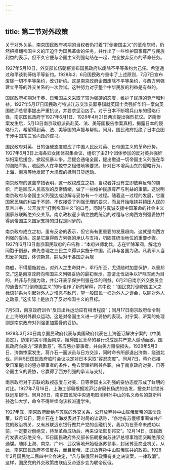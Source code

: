 ```yaml
---
---
---
```

title: 第二节对外政策
---



关于对外关系，南京国民政府初期的当权者仍打着“打倒帝国主义”的革命旗帜，仍然把推翻帝国主义的压迫作为国民革命的任务，并作出了一些维护国家尊严与民族利益的表示。但不久它便与帝国主义列强勾结在一起，完全放弃反帝的革命任务。

1927年5月10日，外交部长伍朝枢宣布国民政府以废除不平等条约为己任。希望通过和平谈判缔结平等新约。1928年2、6月国民政府重申了上述原则，7月7日宣布废除一切不平等条约，改订新约。这是南京政府企图废除不平等条约，与西方列强建立平等的外交关系的一次尝试。这种努力对于整个中华民族的利益是有益的。

国民政府初期对于英、日帝国主义采取了较为强硬的态度，维护了民族的尊严和利益。1927年5月17日国民政府特派江苏交涉员郭泰祺就英国士兵强奸华妇一案向英国驻沪总领事提出严重抗议，并要求惩治凶手。对于日本不断增兵山东的侵略行径，南京国民政府于1927年6月1日、1928年4月21日两次提出强烈抗议。济南惨案发生后，5月13日南京政府派员赴英、法、美等国报告惨案真相，揭露日本的侵略行为，希望得到英、法、美等国的声援与帮助。同月，国民政府拒绝了日本企图干涉中国东三省内政的谍书。

国民政府对英、日的强硬态度顺应了中国人民反对英、日帝国主义的革命形势。1927年6月3日上海各妇女团体召集会议，组织了由21个团体参加的反对英兵强奸华妇案后援会，掀起抗暴斗争。后援会通电全国，提出撤退一切帝国主义列强在华的海陆军队，收回外人在华掠夺之租借地等要求。针对日本增兵山东的侵略行为，上海、南京等地发起了大规模的抵制日货运动。

南京政府的这些举措表明，这一政权成立之初，当权者并没有立即放弃反帝的旗帜，而是顺应人民高涨的反帝情绪，做了一些维护民族尊严与利益的事情。这说明南京政府与帝国主义列强达成谅解与妥协有一个过程。随着这一过程的发展，它置国家民族的利益于不顾，不仅接受了列强无理的要求，而且开始阻挠并镇压人民的反帝斗争，公开放弃“打倒帝国主义”的口号。同时与真诚支援中国革命的社会主义国家苏联断绝外交关系。南京政权逐步确立独裁统治的过程与它向西方列强妥协并得到帝国主义国家支持的过程是同步的。

南京政府成立之初，虽有反帝的表示，但它尚有更重要的发展趋向，这就是向西方列强的妥协。这是它赢得西方列强的承认与支持，巩固其统治地位的重要步骤。1927年6月13日南京国民政府的布告称：“本府兴师北伐，志在铲除军阀，解北方同胞于倒悬，俾先总理之三民主义得以实施于中国，而非与各国为敌。凡我军人当知爱护党国，体谅斯意，嗣后对于各国之兵舰

商船，不得擅施射击，对外人之生命财产，军行所至，尤须随时加意保护，以重邦交。”这是南京政府向帝国主义列强妥协的最初表示。意谓北伐战争以铲除军阀为目的，并非与列强为敌，并公开表示保护列强在华的利益。6月21日南京外交委员会的通告对“打倒帝国主义”的标语作了新的解释，其中说：“国民党打倒帝国主义之标语非系为引起对外人之憎恶与敌忾，望一般国民一扫对外人之误会，以除对外人之敌意。”这实际上是放弃了反对帝国主义的目标。

7月5日，南京政府训令“反日出兵运动应有相当程度”；同月17日南京政府命令制止上海的对外群众运动。这是对帝国主义进一步妥协的表现。对宁案、济案的处理则是南京政府对列强更加露骨的妥协。

1928年3月30日南京国民政府代表与美国政府代表在上海签订解决宁案的《中美协定》，协定将美军炮轰南京，阻碍国民革命的暴行说成是共产党人煽动而致，国民政府向美方“深表歉意”，答应惩办肇事者，并向美方赔偿损失。1928年5月3日，济南惨案发生，蒋介石一面派员与日方交涉，同时命令所部退出济南，绕道北伐。同月5日国民政府临时会议决定对日本采取“容忍态度”。同月7日，蒋介石接受日军提出的惩办肇事者的条件，免去贺耀祖所兼各职。由于南京政府对美、日等帝国主义的妥协，它赢得了西方列强的承认与支持。

南京政府对于苏联的敌视态度与对美、日等帝国主义列强的妥协态度形成了鲜明的对比。1927年7月16日，上海工部局根据淞沪公安局长杨虎的告发，搜查并封锁苏联远东银行。同月26日，南京国民党中央通电取消用孙中山的名义命名的莫斯科孙逸仙大学，命令不得继续向该校派遣学生。

1927年底，南京政府断绝与苏联的外交关系，公开放弃孙中山联俄反帝的革命政策。12月13日，蒋介石在上海发表对于时局的谈话称，“各地有苏俄领事署做共产党的政治机关，又有苏联远东银行做共产党的金融机关，我以为在革命未成功以前，一定要对俄绝交，待至革命成功后，再来设法恢复邦交”。12月14日，国民政府发表对苏绝交令。15日国民政府外交部长伍朝枢向苏驻沪总领事馆面交断绝邦交通牒。随即上海、南京、广州、武汉等地开始驱逐苏领事，封闭苏营商业机关。从此，南京国民政府不仅反共，而且反俄，正式放弃孙中山联俄联共的政策。1928年2月国民党二届四中全会决定，“凡与联俄容共政策有关之决议案，一律取消”。这样，国民党的外交政策由联俄反帝逐步变为联帝反俄。